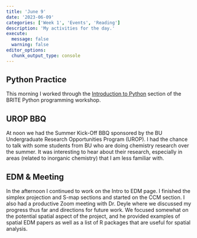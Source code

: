 ```yaml
---
title: 'June 9'
date: '2023-06-09'
categories: ['Week 1', 'Events', 'Reading']
description: 'My activities for the day.'
execute: 
  message: false
  warning: false
editor_options: 
  chunk_output_type: console
---
```


## Python Practice
This morning I worked through the [Introduction to Python](https://programming-workshops.readthedocs.io/en/latest/workshops/03_python/index.html) section of the BRITE Python programming workshop. 

## UROP BBQ
At noon we had the Summer Kick-Off BBQ sponsored by the BU Undergraduate Research Opportunities Program (UROP). I had the chance to talk with some students from BU who are doing chemistry research over the summer. It was interesting to hear about their research, especially in areas (related to inorganic chemistry) that I am less familiar with.

## EDM & Meeting
In the afternoon I continued to work on the Intro to EDM page. I finished the simplex projection and S-map sections and started on the CCM section. I also had a productive Zoom meeting with Dr. Deyle where we discussed my progress thus far and directions for future work. We focused somewhat on the potential spatial aspect of the project, and he provided examples of spatial EDM papers as well as a list of R packages that are useful for spatial analysis.